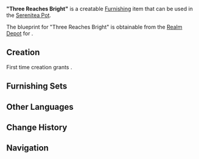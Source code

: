 {{Furnishing Infobox
|id             = 373407
|image          = Item "Three Reaches Bright".png
|category       = Landscape
|subcategory    = Lighting
|rarity         = 3
|adeptal_energy = 60
|load           = 85
|reduced_load   = 74
|description    = Elegant and intricate pendulum lamps resembling those used by the [[Grand Narukami Shrine]]. Some who draw a slip foretelling ill fortune will attempt to buy one of these to mitigate that bad luck... But the shrine maidens will mostly refuse them with the greatest sternness.
|blueprint      = [[Housing/Realm Depot|Realm Depot]]
}}
'''"Three Reaches Bright"''' is a creatable [[Furnishing]] item that can be used in the [[Serenitea Pot]].

The blueprint for "Three Reaches Bright" is obtainable from the [[Realm Depot]] for {{Item|Realm Currency|24|x=160}}.

==Creation==
First time creation grants {{Item|Trust|24|x=60}}.
{{Recipe
|type = Creation
|time = 14h
|Aralia Wood = 4
|Fabric = 2
|Red Dye = 2
|sort = Aralia Wood,Fabric,Red Dye
}}

==Furnishing Sets==
{{Craft Usage}}

==Other Languages==
{{Other Languages
|default_hidden = 1
|en      = "Three Reaches Bright"
|zhs     = 「三咫通明」
|zhs_rm  = "Sān zhǐ tōngmíng"
|zht     = 「三咫通明」
|zht_rm  = "Sān zhǐ tōngmíng"
|ja      = 「三咫の光」
|ja_rm   = "Sanshi no Hikari"{{Assumed}}
|ko      = 「지척의 빛」
|ko_rm   = "Jicheok-ui Bit"
|es      = Brillo de los tres alcances
|fr      = « Trois portées brillantes »
|ru      = «Путь к озарению»
|th      = เส้นทางรู้แจ้ง
|th_rm   = Senthang Ru Chaeng
|vi      = Chiếu Sáng Ba Thước
|de      = „Weg zur Erleuchtung“
|id      = "Cahaya Tiga Jangkauan"
|pt      = "Três Alcances Brilhantes"
}}

==Change History==
{{Change History|2.1}}

==Navigation==
{{Furnishing Navbox/Exterior|Landscape}}